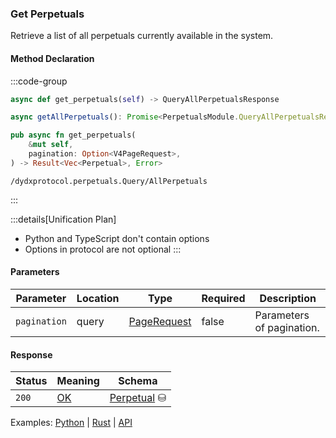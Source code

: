 ### Get Perpetuals

Retrieve a list of all perpetuals currently available in the system.

#### Method Declaration

:::code-group

```python [Python]
async def get_perpetuals(self) -> QueryAllPerpetualsResponse
```

```typescript [TypeScript]
async getAllPerpetuals(): Promise<PerpetualsModule.QueryAllPerpetualsResponse>
```

```rust [Rust]
pub async fn get_perpetuals(
    &mut self,
    pagination: Option<V4PageRequest>,
) -> Result<Vec<Perpetual>, Error>
```

```url [API]
/dydxprotocol.perpetuals.Query/AllPerpetuals
```

:::

:::details[Unification Plan]
- Python and TypeScript don't contain options
- Options in protocol are not optional
:::

#### Parameters

| Parameter     | Location | Type          | Required | Description               |
| ------------- | -------- | ------------- | -------- | ------------------------- |
| `pagination`  | query    | [PageRequest] | false    | Parameters of pagination. |

#### Response

| Status | Meaning     | Schema        |
| ------ | ----------- | ------------- |
| `200`  | [OK]        | [Perpetual] ⛁ |

Examples: [Python] | [Rust] | [API]

[Python]: https://github.com/dydxprotocol/v4-clients/blob/3e8c7e1b960291b7ef273962d374d9934a5c4d33/v4-client-py-v2/examples/validator_get_example.py#L126
[Rust]: https://github.com/dydxprotocol/v4-clients/blob/3e8c7e1b960291b7ef273962d374d9934a5c4d33/v4-client-rs/client/examples/validator_get.rs#L86
[API]: https://test-dydx-rest.kingnodes.com/dydxprotocol/perpetuals/perpetual

[OK]: /types/ok
[PageRequest]: /types/page_request
[Perpetual]: /types/perpetual
